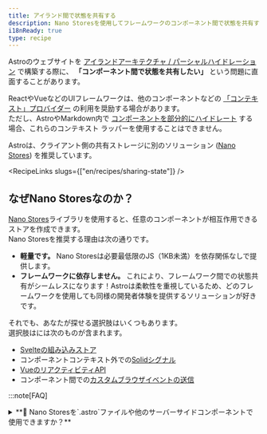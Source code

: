 ```yaml
---
title: アイランド間で状態を共有する
description: Nano Storesを使用してフレームワークのコンポーネント間で状態を共有する方法を学びます。
i18nReady: true
type: recipe
---
```



Astroのウェブサイトを [アイランドアーキテクチャ / パーシャルハイドレーション](/ja/concepts/islands/) で構築する際に、 **「コンポーネント間で状態を共有したい」** という問題に直面することがあります。

ReactやVueなどのUIフレームワークは、他のコンポーネントなどの [「コンテキスト」プロバイダー](https://react.dev/learn/passing-data-deeply-with-context) の利用を奨励する場合があります。   
ただし、AstroやMarkdown内で [コンポーネントを部分的にハイドレート](/ja/guides/framework-components/#hydrating-interactive-components) する場合、これらのコンテキスト ラッパーを使用することはできません。

Astroは、クライアント側の共有ストレージに別のソリューション ([Nano Stores](https://github.com/nanostores/nanostores)) を推奨しています。

<RecipeLinks slugs={["en/recipes/sharing-state"]} />

## なぜNano Storesなのか？

[Nano Stores](https://github.com/nanostores/nanostores)ライブラリを使用すると、任意のコンポーネントが相互作用できるストアを作成できます。   
Nano Storesを推奨する理由は次の通りです。
- **軽量です。** Nano Storesは必要最低限のJS（1KB未満）を依存関係なしで提供します。
- **フレームワークに依存しません。** これにより、フレームワーク間での状態共有がシームレスになります！Astroは柔軟性を重視しているため、どのフレームワークを使用しても同様の開発者体験を提供するソリューションが好きです。

それでも、あなたが探せる選択肢はいくつもあります。   
選択肢はには次のものが含まれます。
- [Svelteの組み込みストア](https://svelte.dev/tutorial/writable-stores)
- コンポーネントコンテキスト外での[Solidシグナル](https://www.solidjs.com/docs/latest)
- [VueのリアクティビティAPI](https://vuejs.org/guide/scaling-up/state-management.html#simple-state-management-with-reactivity-api)
- コンポーネント間での[カスタムブラウザイベントの送信](https://developer.mozilla.org/en-US/docs/Web/Events/Creating_and_triggering_events)

:::note[FAQ]

<details>
<summary>**🙋 Nano Storesを`.astro`ファイルや他のサーバーサイドコンポーネントで使用できますか？**</summary>
Nano Storesは `<script>` タグ内で [`.astro` コンポーネント間での状態を共有する](/ja/recipes/sharing-state/) ことができます。   
ただし、次の制限があるため、サーバーサイドコンポーネントのフロントマターでNano Storesを使用することは推奨されません。

- `.astro`ファイルや [ノンハイドレート コンポーネント](/ja/guides/framework-components/#hydrating-interactive-components) からストアに書き込んでも、 [クライアントサイドコンポーネント](/ja/reference/directives-reference/#client-directives) が受け取る値には影響しません。
- Nano Storeをクライアントサイドコンポーネントに "prop"として渡すことはできません。
- Astroコンポーネントは再レンダリングされないため、`.astro`ファイルからの変更を保存するようにサブスクライブすることはできません。

これらの制限を理解した上で使用する必要がある場合は、Nano Storesを試してみてください！   
Nano Storesは **クライアント** の変更に反応するように構築されているので注意してください。

</details>

<details>
<summary>**🙋 SvelteストアはNano Storesとどう比較されますか？**</summary>

**Nano Storesと[Svelteストア](https://svelte.dev/tutorial/writable-stores)は非常に似ています！** 実際、[Nano StoresはSvelteストアで使用されるのと同じ`$`ショートカット](https://github.com/nanostores/nanostores#svelte)をサブスクリプションに使用できます。

サードパーティのライブラリを避けたい場合は、[Svelteストア](https://svelte.dev/tutorial/writable-stores)が優れたアイランド間のコミュニケーションツールになります。

それでも、次のような理由であれば、Nano Storesの方がいいかもしれません。   
a) ["objects"](https://github.com/nanostores/nanostores#maps)や[async state](https://github.com/nanostores/nanostores#lazy-stores)用のアドオンが好きな場合   
b) Svelteと他のUIフレームワーク（PreactやVueなど）間で通信したい場合

</details>

<details>
<summary>**🙋 SolidシグナルはNano Storesとどう比較されますか？**</summary>

Solidを使用した際に、[signals](https://www.solidjs.com/docs/latest#createsignal)や[stores](https://www.solidjs.com/docs/latest#createstore)をコンポーネントの外に移動してみたことがあるかもしれません。
これは、Solidのアイランド間で状態を共有する素晴らしい方法です！
共有ファイルからシグナルをエクスポートしてみましょう。

```js
// sharedStore.js
import { createSignal } from 'solid-js';

export const sharedCount = createSignal(0);
```
...そして、この`sharedCount`をインポートするすべてのコンポーネントは同じ状態を共有します。
この方法はうまく機能しますが、次のような理由であれば、Nano Storesの方がいいかもしれません。   
a) ["objects"](https://github.com/nanostores/nanostores#maps)や[async state](https://github.com/nanostores/nanostores#lazy-stores)用のアドオンが好きな場合   
b) Solidと他のUIフレームワーク（PreactやVueなど）間で通信したい場合
</details>
:::

## Nano Storesのインストール

使い始めるには、Nano Storesと、お好みのUIフレームワーク用のヘルパーパッケージをインストールしてください。

<UIFrameworkTabs>
  <Fragment slot="preact">
  ```shell
  npm install nanostores @nanostores/preact
  ```
  </Fragment>
  <Fragment slot="react">
  ```shell
  npm install nanostores @nanostores/react
  ```
  </Fragment>
  <Fragment slot="solid">
  ```shell
  npm install nanostores @nanostores/solid
  ```
  </Fragment>
  <Fragment slot="svelte">
  ```shell
  npm install nanostores
  ```
  :::note
  ヘルパーパッケージはありません！Nano Storesは標準的なSvelteストアと同様に使用できます。
  :::
  </Fragment>
  <Fragment slot="vue">
  ```shell
  npm install nanostores @nanostores/vue
  ```
  </Fragment>
  <Fragment slot="lit">
  ```shell
  npm install nanostores @nanostores/lit
  ```
  </Fragment>
</UIFrameworkTabs>

ここから[Nano Stores使用ガイド](https://github.com/nanostores/nanostores#guide)に遷移するか、以下の例に従って進めてください！

## 使用例 - eコマースのカートフライアウト

簡単なeコマースインターフェースを構築するとしましょう。   
以下の3つのインタラクティブな要素があります。
- 「カートに追加」送信フォーム
- カートに追加されたアイテムを表示するフライアウトメニュー
- カートフライアウトメニューのトグル

<LoopingVideo sources={[{ src: '/videos/stores-example.mp4', type: 'video/mp4' }]} />

_[**完成した例**](https://github.com/withastro/astro/tree/main/examples/with-nanostores) をあなたのマシンやオンラインでStackBlitzを介して試してみてください。_

あなたの基本的なAstroファイルは次のようになります。

```astro
---
// src/pages/index.astro
import CartFlyoutToggle from '../components/CartFlyoutToggle';
import CartFlyout from '../components/CartFlyout';
import AddToCartForm from '../components/AddToCartForm';
---

<!DOCTYPE html>
<html lang="en">
<head>...</head>
<body>
  <header>
    <nav>
      <a href="/">Astro storefront</a>
      <CartFlyoutToggle client:load />
    </nav>
  </header>
  <main>
    <AddToCartForm client:load>
    <!-- ... -->
    </AddToCartForm>
  </main>
  <CartFlyout client:load />
</body>
</html>
```

### 「atoms」を使用する

`CartFlyoutToggle`がクリックされたときに`CartFlyout`を開くようにしましょう。

まず、新しいJSまたはTSファイルを作成して、ストアを含めます。   
このために["atoms"](https://github.com/nanostores/nanostores#atoms)を使用します。

```js
// src/cartStore.js
import { atom } from 'nanostores';

export const isCartOpen = atom(false);
```

次に、このストアを読み取りや書き込みが必要なファイルにインポートします。   
まず、`CartFlyoutToggle`を接続します。

<UIFrameworkTabs>
<Fragment slot="preact">
```jsx
// src/components/CartFlyoutToggle.jsx
import { useStore } from '@nanostores/preact';
import { isCartOpen } from '../cartStore';

export default function CartButton() {
  // `useStore`フックでストアの値を読み取る
  const $isCartOpen = useStore(isCartOpen);
  // インポートされたストアに`.set`を使って書き込む
  return (
    <button onClick={() => isCartOpen.set(!$isCartOpen)}>Cart</button>
  )
}
```
</Fragment>
<Fragment slot="react">
```jsx
// src/components/CartFlyoutToggle.jsx
import { useStore } from '@nanostores/react';
import { isCartOpen } from '../cartStore';

export default function CartButton() {
  // `useStore`フックでストアの値を読み取る
  const $isCartOpen = useStore(isCartOpen);
  // インポートされたストアに`.set`を使って書き込む
  return (
    <button onClick={() => isCartOpen.set(!$isCartOpen)}>Cart</button>
  )
}
```
</Fragment>
<Fragment slot="solid">
```jsx
// src/components/CartFlyoutToggle.jsx
import { useStore } from '@nanostores/solid';
import { isCartOpen } from '../cartStore';

export default function CartButton() {
  // `useStore`フックでストアの値を読み取る
  const $isCartOpen = useStore(isCartOpen);
  // インポートされたストアに`.set`を使って書き込む
  return (
    <button onClick={() => isCartOpen.set(!$isCartOpen())}>Cart</button>
  )
}
```
</Fragment>
<Fragment slot="svelte">
```svelte
<!--src/components/CartFlyoutToggle.svelte-->
<script>
  import { isCartOpen } from '../cartStore';
</script>

<!-- "$"を使用してストアの値を読み取る -->
<button on:click={() => isCartOpen.set(!$isCartOpen)}>Cart</button>
```
</Fragment>
<Fragment slot="vue">
```vue
<!--src/components/CartFlyoutToggle.vue-->
<template>
  <!-- インポートされたストアに`.set`を使って書き込む -->
  <button @click="isCartOpen.set(!$isCartOpen)">Cart</button>
</template>

<script setup>
  import { isCartOpen } from '../cartStore';
  import { useStore } from '@nanostores/vue';

  // `useStore`フックでストアの値を読み取る
  const $isCartOpen = useStore(isCartOpen);
</script>
```
</Fragment>
<Fragment slot="lit">
```ts
// src/components/CartFlyoutToggle.ts
import { LitElement, html } from 'lit';
import { isCartOpen } from '../cartStore';

export class CartFlyoutToggle extends LitElement {
  handleClick() {
    isCartOpen.set(!isCartOpen.get());
  }

  render() {
    return html`
      <button @click="${this.handleClick}">Cart</button>
    `;
  }
}

customElements.define('cart-flyout-toggle', CartFlyoutToggle);
```
</Fragment>
</UIFrameworkTabs>

次に、`CartFlyout`コンポーネントから`isCartOpen`を読み取ります。

<UIFrameworkTabs>
<Fragment slot="preact">
```jsx
// src/components/CartFlyout.jsx
import { useStore } from '@nanostores/preact';
import { isCartOpen } from '../cartStore';

export default function CartFlyout() {
  const $isCartOpen = useStore(isCartOpen);

  return $isCartOpen ? <aside>...</aside> : null;
}
```
</Fragment>
<Fragment slot="react">
```jsx
// src/components/CartFlyout.jsx
import { useStore } from '@nanostores/react';
import { isCartOpen } from '../cartStore';

export default function CartFlyout() {
  const $isCartOpen = useStore(isCartOpen);

  return $isCartOpen ? <aside>...</aside> : null;
}
```
</Fragment>
<Fragment slot="solid">
```jsx
// src/components/CartFlyout.jsx
import { useStore } from '@nanostores/solid';
import { isCartOpen } from '../cartStore';

export default function CartFlyout() {
  const $isCartOpen = useStore(isCartOpen);

  return $isCartOpen() ? <aside>...</aside> : null;
}
```
</Fragment>
<Fragment slot="svelte">
```svelte
<!--src/components/CartFlyout.svelte-->
<script>
  import { isCartOpen } from '../cartStore';
</script>

{#if $isCartOpen}
<aside>...</aside>
{/if}
```
</Fragment>
<Fragment slot="vue">
```vue
<!--src/components/CartFlyout.vue-->
<template>
  <aside v-if="$isCartOpen">...</aside>
</template>

<script setup>
  import { isCartOpen } from '../cartStore';
  import { useStore } from '@nanostores/vue';

  const $isCartOpen = useStore(isCartOpen);
</script>
```
</Fragment>
<Fragment slot="lit">
```ts
// src/components/CartFlyout.ts
import { isCartOpen } from '../cartStore';
import { LitElement, html } from 'lit';
import { StoreController } from '@nanostores/lit';

export class CartFlyout extends LitElement {
  private cartOpen = new StoreController(this, isCartOpen);

  render() {
    return this.cartOpen.value ? html`<aside>...</aside>` : null;
  }
}

customElements.define('cart-flyout', CartFlyout);

```
</Fragment>
</UIFrameworkTabs>

### 「maps」を使用する

:::tip
**[maps](https://github.com/nanostores/nanostores#maps)は、定期的にオブジェクトに書き込みを行う場合に最適な選択肢です！**   
標準の`atom`が提供する`get()`および`set()`ヘルパーに加えて、個々のオブジェクトキーを効率的に更新するための`.setKey()`関数も使用できます。
:::

では、カート内のアイテムを追跡してみましょう。   
重複を避け、「数量」を追跡するために、アイテムのIDをキーとしてカートをオブジェクトとして保存できます。   
これに[maps](https://github.com/nanostores/nanostores#maps)を使用します。

先ほどの`cartStore.js`に`cartItem`ストアを追加しましょう。   
型を定義したい場合はTypeScriptファイルに切り替えることもできます。

<JavascriptFlavorTabs>
  <Fragment slot="js">
  ```js
  // src/cartStore.js
  import { atom, map } from 'nanostores';

  export const isCartOpen = atom(false);

  /**
   * @typedef {Object} CartItem
   * @property {string} id
   * @property {string} name
   * @property {string} imageSrc
   * @property {number} quantity
   */

  /** @type {import('nanostores').MapStore<Record<string, CartItem>>} */
  export const cartItems = map({});
  ```
  </Fragment>
  <Fragment slot="ts">
  ```ts
  // src/cartStore.ts
  import { atom, map } from 'nanostores';

  export const isCartOpen = atom(false);

  export type CartItem = {
    id: string;
    name: string;
    imageSrc: string;
    quantity: number;
  }

  export const cartItems = map<Record<string, CartItem>>({});
  ```
  </Fragment>
</JavascriptFlavorTabs>

次に、コンポーネントが使用できるように`addCartItem`ヘルパーをエクスポートします。
- **アイテムがカートに存在しない場合**、数量1でアイテムを追加します。
- **アイテムがカートに存在する場合**、数量を1つ増やします。

<JavascriptFlavorTabs>
  <Fragment slot="js">
  ```js
  // src/cartStore.js
  ...
  export function addCartItem({ id, name, imageSrc }) {
    const existingEntry = cartItems.get()[id];
    if (existingEntry) {
      cartItems.setKey(id, {
        ...existingEntry,
        quantity: existingEntry.quantity + 1,
      })
    } else {
      cartItems.setKey(
        id,
        { id, name, imageSrc, quantity: 1 }
      );
    }
  }
  ```
  </Fragment>
  <Fragment slot="ts">
  ```ts
  // src/cartStore.ts
  ...
  type ItemDisplayInfo = Pick<CartItem, 'id' | 'name' | 'imageSrc'>;
  export function addCartItem({ id, name, imageSrc }: ItemDisplayInfo) {
    const existingEntry = cartItems.get()[id];
    if (existingEntry) {
      cartItems.setKey(id, {
        ...existingEntry,
        quantity: existingEntry.quantity + 1,
      });
    } else {
      cartItems.setKey(
        id,
        { id, name, imageSrc, quantity: 1 }
      );
    }
  }
  ```
  </Fragment>
</JavascriptFlavorTabs>

:::note
<details>

<summary>**🙋 なぜここで `useStore` ヘルパーではなく `.get()` を使用するのですか？**</summary>

ここで、React / Preact / Solid / Vue の例で使用した `useStore` ヘルパーの代わりに、`cartItems.get()` を呼び出していることに気づいたかと思います。   
これは、**useStoreはコンポーネントの再レンダリングをトリガーするためのもの**だからです。言い換えると、ストアの値がUIにレンダリングされるときはいつでも `useStore` を使用する必要があります。   
**イベント**（この場合は `addToCart`）がトリガーされたときに値を読み込んでおり、その値をレンダリングしようとしているわけではないので、ここでは `useStore` は必要ありません。
</details>
:::

ストアを設置すれば、フォームが送信されるたびに `AddToCartForm` 内でこの関数を呼び出すことができます。   
また、カートのフライアウトメニューを開き、カートの全体の概要を表示できるようにします。

<UIFrameworkTabs>
<Fragment slot="preact">
```jsx
// src/components/AddToCartForm.jsx
import { addCartItem, isCartOpen } from '../cartStore';

export default function AddToCartForm({ children }) {
  // わかりやすくするためにアイテム情報をハードコーディングします！
  const hardcodedItemInfo = {
    id: 'astronaut-figurine',
    name: 'Astronaut Figurine',
    imageSrc: '/images/astronaut-figurine.png',
  }

  function addToCart(e) {
    e.preventDefault();
    isCartOpen.set(true);
    addCartItem(hardcodedItemInfo);
  }

  return (
    <form onSubmit={addToCart}>
      {children}
    </form>
  )
}
```
</Fragment>
<Fragment slot="react">
```jsx
// src/components/AddToCartForm.jsx
import { addCartItem, isCartOpen } from '../cartStore';

export default function AddToCartForm({ children }) {
  // わかりやすくするためにアイテム情報をハードコーディングします！
  const hardcodedItemInfo = {
    id: 'astronaut-figurine',
    name: 'Astronaut Figurine',
    imageSrc: '/images/astronaut-figurine.png',
  }

  function addToCart(e) {
    e.preventDefault();
    isCartOpen.set(true);
    addCartItem(hardcodedItemInfo);
  }

  return (
    <form onSubmit={addToCart}>
      {children}
    </form>
  )
}
```
</Fragment>
<Fragment slot="solid">
```jsx
// src/components/AddToCartForm.jsx
import { addCartItem, isCartOpen } from '../cartStore';

export default function AddToCartForm({ children }) {
  // わかりやすくするためにアイテム情報をハードコーディングします！
  const hardcodedItemInfo = {
    id: 'astronaut-figurine',
    name: 'Astronaut Figurine',
    imageSrc: '/images/astronaut-figurine.png',
  }

  function addToCart(e) {
    e.preventDefault();
    isCartOpen.set(true);
    addCartItem(hardcodedItemInfo);
  }

  return (
    <form onSubmit={addToCart}>
      {children}
    </form>
  )
}
```
</Fragment>
<Fragment slot="svelte">
```svelte
<!--src/components/AddToCartForm.svelte-->
<form on:submit|preventDefault={addToCart}>
  <slot></slot>
</form>

<script>
  import { addCartItem, isCartOpen } from '../cartStore';

  // わかりやすくするためにアイテム情報をハードコーディングします！
  const hardcodedItemInfo = {
    id: 'astronaut-figurine',
    name: 'Astronaut Figurine',
    imageSrc: '/images/astronaut-figurine.png',
  }

  function addToCart() {
    isCartOpen.set(true);
    addCartItem(hardcodedItemInfo);
  }
</script>
```
</Fragment>
<Fragment slot="vue">
```vue
<!--src/components/AddToCartForm.vue-->
<template>
  <form @submit="addToCart">
    <slot></slot>
  </form>
</template>

<script setup>
  import { addCartItem, isCartOpen } from '../cartStore';

  // わかりやすくするためにアイテム情報をハードコーディングします！
  const hardcodedItemInfo = {
    id: 'astronaut-figurine',
    name: 'Astronaut Figurine',
    imageSrc: '/images/astronaut-figurine.png',
  }

  function addToCart(e) {
    e.preventDefault();
    isCartOpen.set(true);
    addCartItem(hardcodedItemInfo);
  }
</script>
```
</Fragment>
<Fragment slot="lit">
```ts
// src/components/AddToCartForm.ts
import { LitElement, html } from 'lit';
import { isCartOpen, addCartItem } from '../cartStore';

export class AddToCartForm extends LitElement {
  static get properties() {
    return {
      item: { type: Object },
    };
  }

  constructor() {
    super();
    this.item = {};
  }

  addToCart(e) {
    e.preventDefault();
    isCartOpen.set(true);
    addCartItem(this.item);
  }

  render() {
    return html`
      <form @submit="${this.addToCart}">


        <slot></slot>
      </form>
    `;
  }
}
customElements.define('add-to-cart-form', AddToCartForm);
```
</Fragment>
</UIFrameworkTabs>

最後に、カートアイテムを `CartFlyout` 内にレンダリングします。

<UIFrameworkTabs>
<Fragment slot="preact">
```jsx
// src/components/CartFlyout.jsx
import { useStore } from '@nanostores/preact';
import { isCartOpen, cartItems } from '../cartStore';

export default function CartFlyout() {
  const $isCartOpen = useStore(isCartOpen);
  const $cartItems = useStore(cartItems);

  return $isCartOpen ? (
    <aside>
      {Object.values($cartItems).length ? (
        <ul>
          {Object.values($cartItems).map(cartItem => (
            <li>
              <img src={cartItem.imageSrc} alt={cartItem.name} />
              <h3>{cartItem.name}</h3>
              <p>Quantity: {cartItem.quantity}</p>
            </li>
          ))}
        </ul>
      ) : <p>Your cart is empty!</p>}
    </aside>
  ) : null;
}
```
</Fragment>
<Fragment slot="react">
```jsx
// src/components/CartFlyout.jsx
import { useStore } from '@nanostores/react';
import { isCartOpen, cartItems } from '../cartStore';

export default function CartFlyout() {
  const $isCartOpen = useStore(isCartOpen);
  const $cartItems = useStore(cartItems);

  return $isCartOpen ? (
    <aside>
      {Object.values($cartItems).length ? (
        <ul>
          {Object.values($cartItems).map(cartItem => (
            <li>
              <img src={cartItem.imageSrc} alt={cartItem.name} />
              <h3>{cartItem.name}</h3>
              <p>Quantity: {cartItem.quantity}</p>
            </li>
          ))}
        </ul>
      ) : <p>Your cart is empty!</p>}
    </aside>
  ) : null;
}
```
</Fragment>
<Fragment slot="solid">
```jsx
// src/components/CartFlyout.jsx
import { useStore } from '@nanostores/solid';
import { isCartOpen, cartItems } from '../cartStore';

export default function CartFlyout() {
  const $isCartOpen = useStore(isCartOpen);
  const $cartItems = useStore(cartItems);

  return $isCartOpen() ? (
    <aside>
      {Object.values($cartItems()).length ? (
        <ul>
          {Object.values($cartItems()).map(cartItem => (
            <li>
              <img src={cartItem.imageSrc} alt={cartItem.name} />
              <h3>{cartItem.name}</h3>
              <p>Quantity: {cartItem.quantity}</p>
            </li>
          ))}
        </ul>
      ) : <p>Your cart is empty!</p>}
    </aside>
  ) : null;
}
```
</Fragment>
<Fragment slot="svelte">
```svelte
<!--src/components/CartFlyout.svelte-->
<script>
  import { isCartOpen, cartItems } from '../cartStore';
</script>

{#if $isCartOpen}
  {#if Object.values($cartItems).length}
    <aside>
      {#each Object.values($cartItems) as cartItem}
      <li>
        <img src={cartItem.imageSrc} alt={cartItem.name} />
        <h3>{cartItem.name}</h3>
        <p>Quantity: {cartItem.quantity}</p>
      </li>
      {/each}
    </aside>
  {:else}
    <p>Your cart is empty!</p>
  {/if}
{/if}
```
</Fragment>
<Fragment slot="vue">
```vue
<!--src/components/CartFlyout.vue-->
<template>
  <aside v-if="$isCartOpen">
    <ul v-if="Object.values($cartItems).length">
      <li v-for="cartItem in Object.values($cartItems)" v-bind:key="cartItem.name">
        <img :src=cartItem.imageSrc :alt=cartItem.name />
        <h3>{{cartItem.name}}</h3>
        <p>Quantity: {{cartItem.quantity}}</p>
      </li>
    </ul>
    <p v-else>Your cart is empty!</p>
  </aside>
</template>

<script setup>
  import { cartItems, isCartOpen } from '../cartStore';
  import { useStore } from '@nanostores/vue';

  const $isCartOpen = useStore(isCartOpen);
  const $cartItems = useStore(cartItems);
</script>
```
</Fragment>
<Fragment slot="lit">
```ts
// src/components/CartFlyout.ts
import { LitElement, html } from 'lit';
import { isCartOpen, cartItems } from '../cartStore';
import { StoreController } from '@nanostores/lit';

export class CartFlyoutLit extends LitElement {
  private cartOpen = new StoreController(this, isCartOpen);
  private getCartItems = new StoreController(this, cartItems);

  renderCartItem(cartItem) {
    return html`
      <li>
        <img src="${cartItem.imageSrc}" alt="${cartItem.name}" />
        <h3>${cartItem.name}</h3>
        <p>Quantity: ${cartItem.quantity}</p>
      </li>
    `;
  }

  render() {
    return this.cartOpen.value
      ? html`
          <aside>
            ${
              Object.values(this.getCartItems.value).length
                ? html`
                  <ul>
                    ${Object.values(this.getCartItems.value).map((cartItem) =>
                      this.renderCartItem(cartItem)
                    )}
                  </ul>
                `
                : html`<p>Your cart is empty!</p>`
            }
          </aside>
        `
      : null;
  }
}

customElements.define('cart-flyout', CartFlyoutLit);
```
</Fragment>
</UIFrameworkTabs>

これで、銀河系で最小のJSバンドルを持つ完全にインタラクティブなeコマースのサンプルが完成しました 🚀

[**完成した例を試してみてください**](https://github.com/withastro/astro/tree/main/examples/with-nanostores) 自分のマシンまたはStackBlitzでオンラインで試してみましょう！
